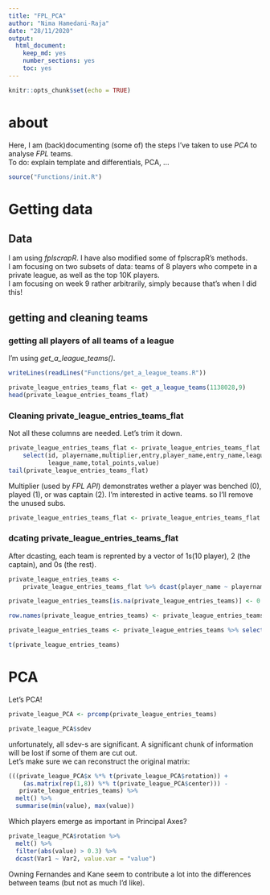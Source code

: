 ```yaml
---
title: "FPL_PCA"
author: "Nima Hamedani-Raja"
date: "28/11/2020"
output: 
  html_document: 
    keep_md: yes
    number_sections: yes
    toc: yes
---
```


```r
knitr::opts_chunk$set(echo = TRUE)

```

# about

Here, I am (back)documenting (some of) the steps I've taken to use *PCA* to analyse *FPL* teams.  
To do: explain template and differentials, PCA, ... 

```r
source("Functions/init.R")
```

# Getting data

## Data

I am using *fplscrapR*. I have also modified some of fplscrapR's methods.  
I am focusing on two subsets of data: teams of 8 players who compete in a private league, as well as the top 10K players.  
I am focusing on week 9 rather arbitrarily, simply because that's when I did this!

## getting and cleaning teams

### getting all players of all teams of a league

I'm using *get_a_league_teams()*.

```r
writeLines(readLines("Functions/get_a_league_teams.R"))

private_league_entries_teams_flat <- get_a_league_teams(1138028,9)
head(private_league_entries_teams_flat)
```

### Cleaning private_league_entries_teams_flat

Not all these columns are needed. Let's trim it down.

```r
private_league_entries_teams_flat <- private_league_entries_teams_flat %>% 
    select(id, playername,multiplier,entry,player_name,entry_name,league_name,week_number,
           league_name,total_points,value)
tail(private_league_entries_teams_flat)
```

Multiplier (used by *FPL API*) demonstrates wether a player was benched (0), played (1), or was captain (2). I'm interested in active teams. so I'll remove the unused subs.

```r
private_league_entries_teams_flat <- private_league_entries_teams_flat %>% filter(multiplier != 0)
```

### dcating private_league_entries_teams_flat

After dcasting, each team is reprented by a vector of 1s(10 player), 2 (the captain), and 0s (the rest).  
```r
private_league_entries_teams <- 
    private_league_entries_teams_flat %>% dcast(player_name ~ playername, value.var = "multiplier")

private_league_entries_teams[is.na(private_league_entries_teams)] <- 0

row.names(private_league_entries_teams) <- private_league_entries_teams$player_name

private_league_entries_teams <- private_league_entries_teams %>% select(-player_name)

t(private_league_entries_teams)
```

# PCA  

Let's PCA!  

```r
private_league_PCA <- prcomp(private_league_entries_teams)

private_league_PCA$sdev
```

unfortunately, all sdev-s are significant. A significant chunk of information will be lost if some of them are cut out.  
Let's make sure we can reconstruct the original matrix:  

```r
(((private_league_PCA$x %*% t(private_league_PCA$rotation)) + 
    (as.matrix(rep(1,8)) %*% t(private_league_PCA$center))) - 
   private_league_entries_teams) %>% 
  melt() %>% 
  summarise(min(value), max(value))
```

Which players emerge as important in Principal Axes?

```r
private_league_PCA$rotation %>% 
  melt() %>% 
  filter(abs(value) > 0.3) %>% 
  dcast(Var1 ~ Var2, value.var = "value")
```

Owning Fernandes and Kane  seem to contribute a lot into the differences between teams (but not as much I'd like). 



